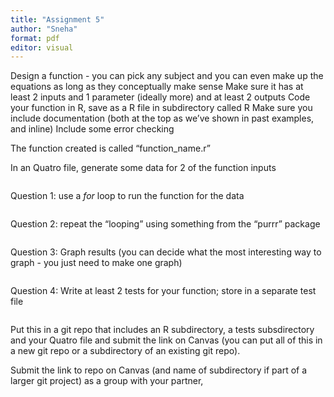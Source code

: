 ```yaml
---
title: "Assignment 5"
author: "Sneha"
format: pdf
editor: visual
---
```


Design a function - you can pick any subject and you can even make up the equations as long as they conceptually make sense
Make sure it has at least 2 inputs and 1 parameter (ideally more) and at least 2 outputs
Code your function in R, save as a R file in subdirectory called R
Make sure you include documentation (both at the top as we've shown in past examples, and inline)
Include some error checking

The function created is called "function_name.r"

In an Quatro file, generate some data for 2 of the function inputs
```r

```

Question 1: use a *for* loop to run the function for the data
```r

```

Question 2: repeat the "looping" using something from the "purrr" package
```r

```

Question 3: Graph results (you can decide what the most interesting way to graph - you just need to make one graph)
```r

```

Question 4: Write at least 2 tests for your function; store in a separate test file
```r

```


Put this in a git repo that includes an R subdirectory, a tests subsdirectory and your Quatro file and submit the link on Canvas (you can put all of this in a new git repo or a subdirectory of an existing git repo). 

Submit the link to repo on Canvas (and name of subdirectory if part of a larger git project) as a group with your partner,
